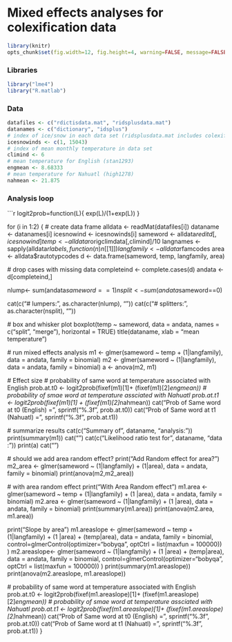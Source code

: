 # Mixed effects analyses for colexification data

```r
library(knitr)
opts_chunk$set(fig.width=12, fig.height=4, warning=FALSE, message=FALSE)
```

### Libraries

```r
library("lme4")
library("R.matlab")
```

### Data

```r
datafiles <- c("rdictisdata.mat", "ridsplusdata.mat")
datanames <- c("dictionary", "idsplus")
# index of ice/snow in each data set (ridsplusdata.mat includes colexification data for many pairs)
icesnowinds <- c(1, 15043)
# index of mean monthly temperature in data set
climind <- 6 
# mean temperature for English (stan1293)
engmean <- 8.68333
# mean temperature for Nahuatl (high1278)
nahmean <- 21.875 
```

### Analysis loop

```r

logit2prob=function(L){
  exp(L)/(1+exp(L))
}

for (i in 1:2)  {
  # create data frame
  alldata <- readMat(datafiles[i])
  dataname <- datanames[i]
  icesnowind <- icesnowinds[i]
  sameword <- alldata$reditd[,icesnowind]
  temp <-alldata$rorigclimdata[,climind]/10
  langnames <- sapply(alldata$rlabels, function(n) n[[1]])
  langfamily <- alldata$rfamcodes
  area <- alldata$rautotypcodes
  d <- data.frame(sameword, temp, langfamily, area)

  # drop cases with missing data
  completeind <- complete.cases(d)
  andata <- d[completeind,]

  nlump<- sum(andata$sameword==1)
  nsplit<- sum(andata$sameword==0)

  cat(c("# lumpers: ", as.character(nlump), "\n"))
  cat(c("# splitters: ", as.character(nsplit), "\n"))


  # box and whisker plot
  boxplot(temp ~ sameword, data = andata, names = c("split", "merge"), horizontal = TRUE)
  title(dataname, xlab = "mean temperature")

  # run mixed effects analysis
  m1 <- glmer(sameword ~ temp + (1|langfamily), data = andata, family = binomial) 
  m2 <- glmer(sameword ~ (1|langfamily), data = andata, family = binomial)
  a <- anova(m2, m1)


  # Effect size
  # probability of same word at temperature associated with English
  prob.at.t0 <- logit2prob(fixef(m1)[1]+ (fixef(m1)[2]*engmean))
  # probability of smae word at temperature assciated with Nahuatl
  prob.at.t1 <- logit2prob(fixef(m1)[1] + (fixef(m1)[2]*nahmean))
  cat("Prob of Same word at t0 (English) =",  sprintf("%.3f\n", prob.at.t0))
  cat("Prob of Same word at t1 (Nahuatl) =",  sprintf("%.3f\n", prob.at.t1))

  #  summarize results
  cat(c("Summary of", dataname, "analysis:\n"))
  print(summary(m1))
  cat("\n\n\n\n")
  cat(c("Likelihood ratio test for", dataname, "data :\n"))
  print(a)
  cat("\n\n")

  # should we add area random effect?
  print("Add Random effect for area?")
  m2_area <- glmer(sameword ~ (1|langfamily) + (1|area), data = andata, family = binomial)
  print(anova(m2,m2_area))

  # with area random effect
  print("With Area Random effect")
  m1.area <- glmer(sameword ~ temp + (1|langfamily) + (1 |area), data = andata, family = binomial) 
  m2.area <- glmer(sameword ~ (1|langfamily) + (1 |area), data = andata, family = binomial)
  print(summary(m1.area))
  print(anova(m2.area, m1.area))

  print("Slope by area")
  m1.areaslope <- glmer(sameword ~ temp + (1|langfamily) + (1 |area) + (temp|area), data = andata, family = binomial, control=glmerControl(optimizer="bobyqa", optCtrl = list(maxfun = 100000)) ) 
  m2.areaslope<- glmer(sameword ~ (1|langfamily) + (1 |area) + (temp|area), data = andata, family = binomial, control=glmerControl(optimizer="bobyqa", optCtrl = list(maxfun = 100000)) )
  print(summary(m1.areaslope))
  print(anova(m2.areaslope, m1.areaslope))

  # probability of same word at temperature associated with English
  prob.at.t0 <- logit2prob(fixef(m1.areaslope)[1]+ (fixef(m1.areaslope)[2]*engmean))
  # probability of smae word at temperature assciated with Nahuatl
  prob.at.t1 <- logit2prob(fixef(m1.areaslope)[1]+ (fixef(m1.areaslope)[2]*nahmean))
  cat("Prob of Same word at t0 (English) =",  sprintf("%.3f\n", prob.at.t0))
  cat("Prob of Same word at t1 (Nahuatl) =",  sprintf("%.3f\n", prob.at.t1))
}
